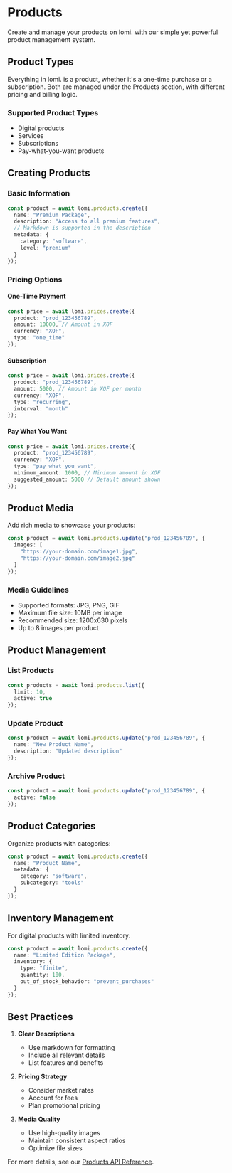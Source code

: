 # Products

Create and manage your products on lomi. with our simple yet powerful product management system.

## Product Types

Everything in lomi. is a product, whether it's a one-time purchase or a subscription. Both are managed under the Products section, with different pricing and billing logic.

### Supported Product Types
- Digital products
- Services
- Subscriptions
- Pay-what-you-want products

## Creating Products

### Basic Information
```typescript
const product = await lomi.products.create({
  name: "Premium Package",
  description: "Access to all premium features",
  // Markdown is supported in the description
  metadata: {
    category: "software",
    level: "premium"
  }
});
```

### Pricing Options

#### One-Time Payment
```typescript
const price = await lomi.prices.create({
  product: "prod_123456789",
  amount: 10000, // Amount in XOF
  currency: "XOF",
  type: "one_time"
});
```

#### Subscription
```typescript
const price = await lomi.prices.create({
  product: "prod_123456789",
  amount: 5000, // Amount in XOF per month
  currency: "XOF",
  type: "recurring",
  interval: "month"
});
```

#### Pay What You Want
```typescript
const price = await lomi.prices.create({
  product: "prod_123456789",
  currency: "XOF",
  type: "pay_what_you_want",
  minimum_amount: 1000, // Minimum amount in XOF
  suggested_amount: 5000 // Default amount shown
});
```

## Product Media

Add rich media to showcase your products:

```typescript
const product = await lomi.products.update("prod_123456789", {
  images: [
    "https://your-domain.com/image1.jpg",
    "https://your-domain.com/image2.jpg"
  ]
});
```

### Media Guidelines
- Supported formats: JPG, PNG, GIF
- Maximum file size: 10MB per image
- Recommended size: 1200x630 pixels
- Up to 8 images per product

## Product Management

### List Products
```typescript
const products = await lomi.products.list({
  limit: 10,
  active: true
});
```

### Update Product
```typescript
const product = await lomi.products.update("prod_123456789", {
  name: "New Product Name",
  description: "Updated description"
});
```

### Archive Product
```typescript
const product = await lomi.products.update("prod_123456789", {
  active: false
});
```

## Product Categories

Organize products with categories:

```typescript
const product = await lomi.products.create({
  name: "Product Name",
  metadata: {
    category: "software",
    subcategory: "tools"
  }
});
```

## Inventory Management

For digital products with limited inventory:

```typescript
const product = await lomi.products.create({
  name: "Limited Edition Package",
  inventory: {
    type: "finite",
    quantity: 100,
    out_of_stock_behavior: "prevent_purchases"
  }
});
```

## Best Practices

1. **Clear Descriptions**
   - Use markdown for formatting
   - Include all relevant details
   - List features and benefits

2. **Pricing Strategy**
   - Consider market rates
   - Account for fees
   - Plan promotional pricing

3. **Media Quality**
   - Use high-quality images
   - Maintain consistent aspect ratios
   - Optimize file sizes

For more details, see our [Products API Reference](/api-reference/products).